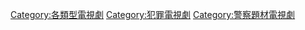 [[Category:各類型電視劇|Category:各類型電視劇]]
[[Category:犯罪電視劇|Category:犯罪電視劇]]
[[Category:警察題材電視劇|Category:警察題材電視劇]]